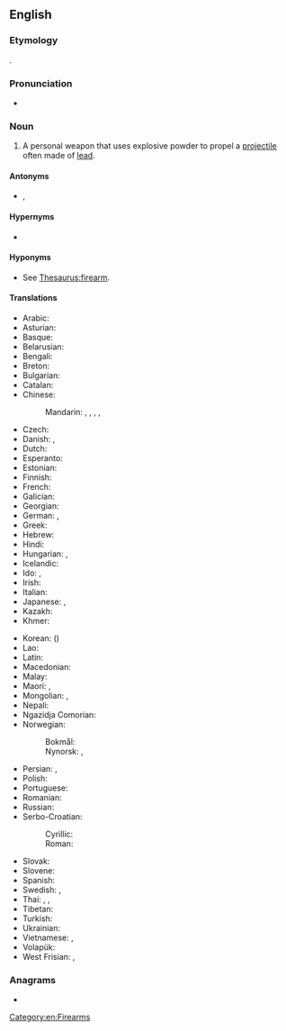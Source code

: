 ==English==
{{wikipedia}}

===Etymology===
{{compound|fire|arm|lang=en}}.

===Pronunciation===
* {{audio|en-us-firearm.ogg|Audio (US)|lang=en}}

===Noun===
{{en-noun}}

# A personal weapon that uses explosive powder to propel a [[projectile]] often made of [[lead]].

====Antonyms====
* {{l|en|cold weapon}}, {{l|en|white arm}}

====Hypernyms====
* {{l|en|ranged weapon}}

====Hyponyms====
* See [[Thesaurus:firearm]].

====Translations====
{{trans-top|personal weapon}}
* Arabic: {{t|ar|سِلَاح نَارِيّ|m}}
* Asturian: {{t|ast|arma de fueu|f}}
* Basque: {{t|eu|su-arma}}
* Belarusian: {{t|be|агнястрэ́льная збро́я|f}}
* Bengali: {{t|bn|আগ্নেয়াস্ত্র}}
* Breton: {{t+|br|arm-tan|m}}
* Bulgarian: {{t|bg|огнестре́лно оръ̀жие|n|sc=Cyrl}}
* Catalan: {{t|ca|arma de foc|f}}
* Chinese:
*: Mandarin: {{t+|cmn|火器|tr=huǒqì|sc=Hani}}, {{t+|cmn|槍械|sc=Hani}}, {{t+|cmn|枪械|tr=qiāngxiè|sc=Hani}}, {{qualifier|archaic}} {{t+|cmn|火槍|sc=Hani}}, {{t+|cmn|火枪|tr=huǒqiāng|sc=Hani}}
* Czech: {{t|cs|střelná zbraň|f}}
* Danish: {{t|da|ildvåben|n}} {{qualifier|literary, but old-fashioned}}, {{t+|da|skydevåben|n}}
* Dutch: {{t+|nl|vuurwapen|n}}
* Esperanto: {{t+|eo|pafilo}}
* Estonian: {{t+|et|tulirelv}}
* Finnish: {{t+|fi|tuliase}}
* French: {{t+|fr|arme à feu|f}}
* Galician: {{t|gl|arma de fogo|f}}
* Georgian: {{t|ka|ცეცხლსასროლი იარაღი}}
* German: {{t+|de|Schusswaffe|f}}, {{t+|de|Feuerwaffe|f}}
* Greek: {{t+|el|πυροβόλο όπλο|n}}
* Hebrew: {{t+|he|נֶשֶׁק חַם}}
* Hindi: {{t|hi|अग्निशस्त्र|m}}
* Hungarian: {{t+|hu|tűzfegyver}}, {{t+|hu|lőfegyver}}
* Icelandic: {{t+|is|skotvopn|n}}
* Ido: {{t+|io|pafarmo}}, {{t+|io|pafilo}}
* Irish: {{t|ga|arm tine|m}}
* Italian: {{t+|it|arma da fuoco|f}}
* Japanese: {{t+|ja|火器|tr=かき, kaki|sc=Jpan}}, {{t|ja|ファイアアーム|tr=faiaāmu|sc=Jpan}}
* Kazakh: {{t|kk|оқатар қару}}
* Khmer: {{t+|km|កាំភ្លើង|tr=kampləəŋ|sc=Khmr}}
{{trans-mid}}
* Korean: {{t|ko|화기}} ({{t+|ko|火器}})
* Lao: {{t-needed|lo}}
* Latin: {{t|la|arma ignifera|n-p}}
* Macedonian: {{t|mk|огнено оружје|n|tr=ogneno oružje|sc=Cyrl}}
* Malay: {{t|ms|senjata api}}
* Maori: {{t|mi|pū}}, {{t|mi|kōpere tupua}}
* Mongolian: {{t|mn|галт зэвсэг|sc=Cyrl}}, {{t+|mn|буу|sc=Cyrl}}
* Nepali: {{t-needed|ne}}
* Ngazidja Comorian: {{t|zdj|mzinga|c3|c4}}
* Norwegian:
*: Bokmål: {{t+|nb|skytevåpen|n}}
*: Nynorsk: {{t|nn|skytevåpen|n}}, {{t|nn|skjotevåpen|n}}
* Persian: {{t|fa|سلاح گرم|tr=selâh-e garm|sc=fa-Arab}}, {{t+|fa|تفنگ|tr=tofang|sc=fa-Arab}}
* Polish: {{t+|pl|broń palna|f}}
* Portuguese: {{t+|pt|arma de fogo|f}}
* Romanian: {{t+|ro|armă de foc|f}}
* Russian: {{t+|ru|огнестре́льное ору́жие|n}}
* Serbo-Croatian:
*: Cyrillic: {{t|sh|ватрено оружје|n}}
*: Roman: {{t|sh|vatreno oružje|n}}
* Slovak: {{t|sk|palná zbraň|f}}
* Slovene: {{t|sl|ognjeno orožje|n}}
* Spanish: {{t+|es|arma de fuego|f}}
* Swedish: {{t+|sv|skjutvapen|n}}, {{t+|sv|eldvapen|n}}
* Thai: {{t+|th|ปืน}}, {{t|th|ปืนไฟ}}, {{t|th|อาวุธปืน}}
* Tibetan: {{t-needed|bo}}
* Turkish: {{t+|tr|ateşli silah}}
* Ukrainian: {{t|uk|вогнепа́льна збро́я|f}}
* Vietnamese: {{t|vi|hoả khí}}, {{t|vi|vũ khí nóng}}
* Volapük: {{t+|vo|filavaf}}
* West Frisian: {{t|fy|sjitark|n}}, {{t|fy|fjoerwapen|n}}
{{trans-bottom}}

===Anagrams===
* {{anagrams|en|a=aefimrr|framire}}

[[Category:en:Firearms]]